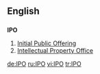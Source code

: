 {{also|ipo-}}
==English==

==={{initialism}}===
'''IPO'''

# [[Initial Public Offering]]
# [[Intellectual Property Office]]

[[de:IPO]]
[[ru:IPO]]
[[vi:IPO]]
[[tr:IPO]]